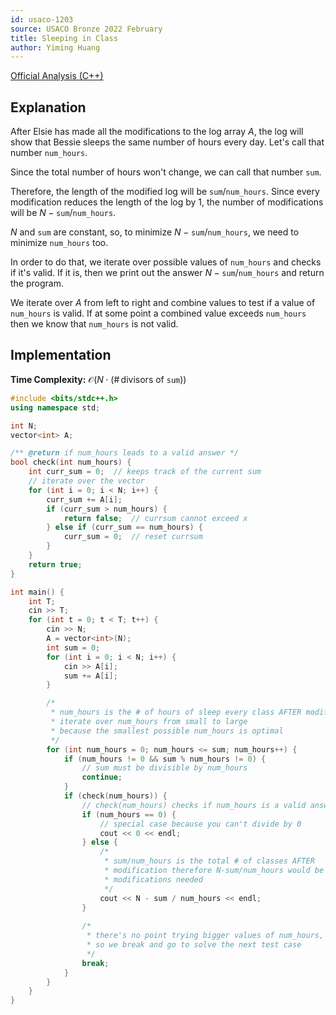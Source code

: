 ```yaml
---
id: usaco-1203
source: USACO Bronze 2022 February
title: Sleeping in Class
author: Yiming Huang
---
```


[Official Analysis (C++)](http://usaco.org/current/data/sol_prob1_bronze_feb22.html)

## Explanation

After Elsie has made all the modifications to the log array $A$, the log will
show that Bessie sleeps the same number of hours every day. Let's call that
number $\texttt{num\_hours}$.

Since the total number of hours won't change, we can call that number
$\texttt{sum}$.

Therefore, the length of the modified log will be
$\texttt{sum}/\texttt{num\_hours}$. Since every modification reduces the length
of the log by 1, the number of modifications will be
$N-\texttt{sum}/\texttt{num\_hours}$.

$N$ and $\texttt{sum}$ are constant, so, to minimize $N-\texttt{sum}/\texttt{num\_hours}$, 
we need to minimize $\texttt{num\_hours}$ too.

In order to do that, we iterate over possible values of $\texttt{num\_hours}$ and
checks if it's valid. If it is, then we print out the answer
$N-\texttt{sum}/\texttt{num\_hours}$ and return the program.

We iterate over $A$ from left to right and combine values to test if a value 
of $\texttt{num\_hours}$ is valid. If at some point a combined value exceeds 
$\texttt{num\_hours}$ then we know that $\texttt{num\_hours}$ is not
valid.  

## Implementation

**Time Complexity:**
$\mathcal{O}(N \cdot (\# \, \text{divisors of } \texttt{sum}))$

<LanguageSection>
<CPPSection>

```cpp
#include <bits/stdc++.h>
using namespace std;

int N;
vector<int> A;

/** @return if num_hours leads to a valid answer */
bool check(int num_hours) {
	int curr_sum = 0;  // keeps track of the current sum
	// iterate over the vector
	for (int i = 0; i < N; i++) {
		curr_sum += A[i];
		if (curr_sum > num_hours) {
			return false;  // currsum cannot exceed x
		} else if (curr_sum == num_hours) {
			curr_sum = 0;  // reset currsum
		}
	}
	return true;
}

int main() {
	int T;
	cin >> T;
	for (int t = 0; t < T; t++) {
		cin >> N;
		A = vector<int>(N);
		int sum = 0;  
		for (int i = 0; i < N; i++) {
			cin >> A[i];
			sum += A[i];
		}

		/*
		 * num_hours is the # of hours of sleep every class AFTER modification
		 * iterate over num_hours from small to large
		 * because the smallest possible num_hours is optimal
		 */
		for (int num_hours = 0; num_hours <= sum; num_hours++) {
			if (num_hours != 0 && sum % num_hours != 0) {
				// sum must be divisible by num_hours
				continue;
			}
			if (check(num_hours)) {
				// check(num_hours) checks if num_hours is a valid answer
				if (num_hours == 0) {
					// special case because you can't divide by 0
					cout << 0 << endl;
				} else {
					/*
					 * sum/num_hours is the total # of classes AFTER
					 * modification therefore N-sum/num_hours would be the # of
					 * modifications needed
					 */
					cout << N - sum / num_hours << endl;
				}
				
				/*
				 * there's no point trying bigger values of num_hours,
				 * so we break and go to solve the next test case
				 */
				break;
			}
		}
	}
}
```

</CPPSection>
</LanguageSection>
